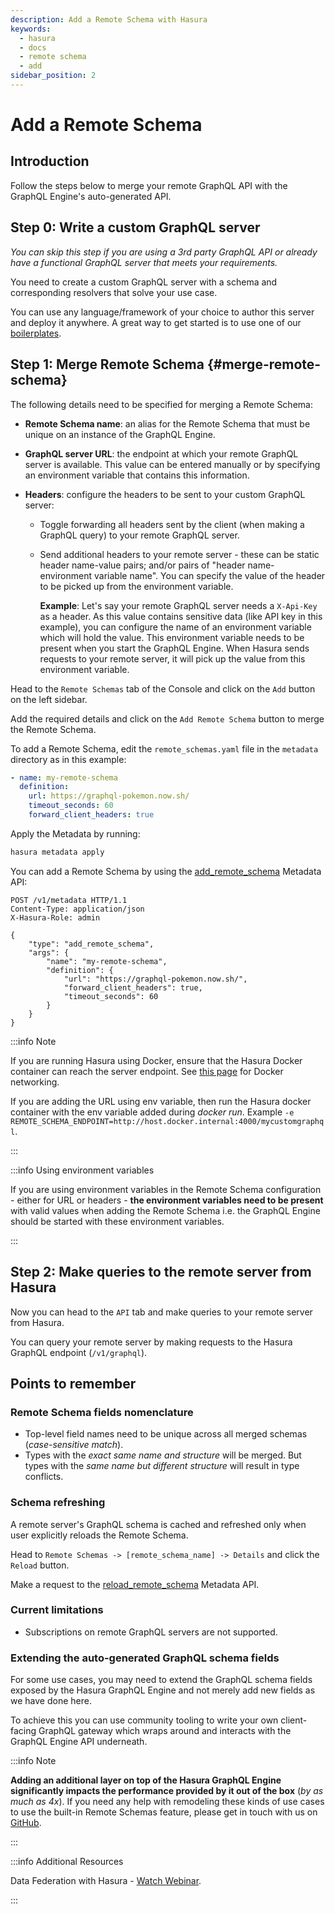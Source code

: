```yaml
---
description: Add a Remote Schema with Hasura
keywords:
  - hasura
  - docs
  - remote schema
  - add
sidebar_position: 2
---
```



# Add a Remote Schema

## Introduction

Follow the steps below to merge your remote GraphQL API with the GraphQL Engine's auto-generated API.

## Step 0: Write a custom GraphQL server

_You can skip this step if you are using a 3rd party GraphQL API or already have a functional GraphQL server that meets
your requirements._

You need to create a custom GraphQL server with a schema and corresponding resolvers that solve your use case.

You can use any language/framework of your choice to author this server and deploy it anywhere. A great way to get
started is to use one of our
[boilerplates](https://github.com/hasura/graphql-engine/tree/master/community/boilerplates/remote-schemas).

## Step 1: Merge Remote Schema {#merge-remote-schema}

The following details need to be specified for merging a Remote Schema:

- **Remote Schema name**: an alias for the Remote Schema that must be unique on an instance of the GraphQL Engine.
- **GraphQL server URL**: the endpoint at which your remote GraphQL server is available. This value can be entered
  manually or by specifying an environment variable that contains this information.
- **Headers**: configure the headers to be sent to your custom GraphQL server:

  - Toggle forwarding all headers sent by the client (when making a GraphQL query) to your remote GraphQL server.

  - Send additional headers to your remote server - these can be static header name-value pairs; and/or pairs of "header
    name-environment variable name". You can specify the value of the header to be picked up from the environment
    variable.

    **Example**: Let's say your remote GraphQL server needs a `X-Api-Key` as a header. As this value contains sensitive
    data (like API key in this example), you can configure the name of an environment variable which will hold the
    value. This environment variable needs to be present when you start the GraphQL Engine. When Hasura sends requests
    to your remote server, it will pick up the value from this environment variable.

<Tabs groupId="user-preference" className="api-tabs">
<TabItem value="console" label="Console">

Head to the `Remote Schemas` tab of the Console and click on the `Add` button on the left sidebar.

Add the required details and click on the `Add Remote Schema` button to merge the Remote Schema.

<Thumbnail src="/img/remote-schemas/add-remote-schemas-interface.png" alt="Merge Remote Schema" width="1100px" />

</TabItem>
<TabItem value="cli" label="CLI">

To add a Remote Schema, edit the `remote_schemas.yaml` file in the `metadata` directory as in this example:

```yaml {1-5}
- name: my-remote-schema
  definition:
    url: https://graphql-pokemon.now.sh/
    timeout_seconds: 60
    forward_client_headers: true
```

Apply the Metadata by running:

```bash
hasura metadata apply
```

</TabItem>
<TabItem value="api" label="API">

You can add a Remote Schema by using the
[add_remote_schema](/api-reference/metadata-api/remote-schemas.mdx#metadata-add-remote-schema) Metadata API:

```http
POST /v1/metadata HTTP/1.1
Content-Type: application/json
X-Hasura-Role: admin

{
    "type": "add_remote_schema",
    "args": {
        "name": "my-remote-schema",
        "definition": {
            "url": "https://graphql-pokemon.now.sh/",
            "forward_client_headers": true,
            "timeout_seconds": 60
        }
    }
}
```

</TabItem>
</Tabs>

:::info Note

If you are running Hasura using Docker, ensure that the Hasura Docker container can reach the server endpoint. See
[this page](/deployment/deployment-guides/docker.mdx#docker-networking) for Docker networking.

If you are adding the URL using env variable, then run the Hasura docker container with the env variable added during
_docker run_. Example `-e REMOTE_SCHEMA_ENDPOINT=http://host.docker.internal:4000/mycustomgraphql`.

:::

:::info Using environment variables

If you are using environment variables in the Remote Schema configuration - either for URL or headers - **the
environment variables need to be present** with valid values when adding the Remote Schema i.e. the GraphQL Engine
should be started with these environment variables.

:::

## Step 2: Make queries to the remote server from Hasura

<Tabs groupId="user-preference" className="api-tabs">
<TabItem value="console" label="Via Console">

Now you can head to the `API` tab and make queries to your remote server from Hasura.

</TabItem>
<TabItem value="api" label="Via API">

You can query your remote server by making requests to the Hasura GraphQL endpoint (`/v1/graphql`).

</TabItem>
</Tabs>

## Points to remember

### Remote Schema fields nomenclature

- Top-level field names need to be unique across all merged schemas (_case-sensitive match_).
- Types with the _exact same name and structure_ will be merged. But types with the _same name but different structure_
  will result in type conflicts.

### Schema refreshing

A remote server's GraphQL schema is cached and refreshed only when user explicitly reloads the Remote Schema.

<Tabs groupId="user-preference" className="api-tabs">
<TabItem value="console" label="Console">

Head to `Remote Schemas -> [remote_schema_name] -> Details` and click the `Reload` button.

</TabItem>
<TabItem value="api" label="API">

Make a request to the
[reload_remote_schema](/api-reference/metadata-api/remote-schemas.mdx#metadata-reload-remote-schema) Metadata API.

</TabItem>
</Tabs>

### Current limitations

- Subscriptions on remote GraphQL servers are not supported.

### Extending the auto-generated GraphQL schema fields

For some use cases, you may need to extend the GraphQL schema fields exposed by the Hasura GraphQL Engine and not merely
add new fields as we have done here.

To achieve this you can use community tooling to write your own client-facing GraphQL gateway which wraps around and
interacts with the GraphQL Engine API underneath.

:::info Note

**Adding an additional layer on top of the Hasura GraphQL Engine significantly impacts the performance provided by it
out of the box** (_by as much as 4x_). If you need any help with remodeling these kinds of use cases to use the built-in
Remote Schemas feature, please get in touch with us on [GitHub](https://github.com/hasura/graphql-engine/discussions).

:::

:::info Additional Resources

Data Federation with Hasura -
[Watch Webinar](https://hasura.io/events/webinar/data-federation-hasura-graphql/?pg=docs&plcmt=body&cta=watch-webinar&tech=).

:::
